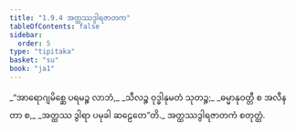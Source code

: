 ```yaml
---
title: "1.9.4 အတ္ထဿဒွါရဇာတက"
tableOfContents: false
sidebar:
  order: 5
type: "tipitaka"
basket: "su"
book: "ja1"
---
```



<DynamicBreadcrumb />

<Division number="84" book="ja1">

<Paragraph number="186" type="verses" book="ja1">
_“အာရောဂျမိစ္ဆေ ပရမဉ္စ လာဘံ,_  
_သီလဉ္စ ဝုဒ္ဓါနုမတံ သုတဉ္စ;_  
_ဓမ္မာနုဝတ္တီ စ အလီနတာ စ,_  
_အတ္ထဿ ဒွါရာ ပမုခါ ဆဠေတေ”တိ._  


</Paragraph>
</Division>

<Paragraph number="187" type="center" book="ja1">
အတ္ထဿဒွါရဇာတကံ စတုတ္ထံ.
</Paragraph>